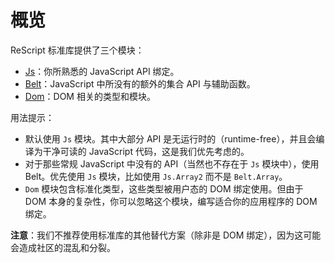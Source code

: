 <!--
# Overview
-->
# 概览

<!--
ReScript ships 3 modules in its standard library.

- [Js](api/js): bindings for all your familiar JavaScript APIs.
- [Belt](api/belt): extra collections and helpers not available in JavaScript.
- [Dom](api/dom): Dom related types and modules.
-->

ReScript 标准库提供了三个模块：

- [Js](api/js)：你所熟悉的 JavaScript API 绑定。
- [Belt](api/belt)：JavaScript 中所没有的额外的集合 API 与辅助函数。
- [Dom](api/dom)：DOM 相关的类型和模块。

<!--
Usage heuristics:
- Default to using the `Js` module. Most of the APIs in it are runtime-free and compile down to clean, readable JavaScript, which is our priority.
- For other APIs that aren't available in regular JavaScript (and thus don't exist in our `Js` bindings), use Belt. For example, prefer `Js.Array2` over `Belt.Array`.
- The `Dom` module contains our standardized types used by various userland DOM bindings. Due to the complexity of DOM, we don't mind that you ignore this module and build your application-specific DOM bindings.
-->

用法提示：

- 默认使用 `Js` 模块。其中大部分 API 是无运行时的（runtime-free），并且会编译为干净可读的 JavaScript 代码，这是我们优先考虑的。
- 对于那些常规 JavaScript 中没有的 API（当然也不存在于 `Js` 模块中），使用 Belt。优先使用 `Js` 模块，比如使用 `Js.Array2` 而不是 `Belt.Array`。
- `Dom` 模块包含标准化类型，这些类型被用户态的 DOM 绑定使用。但由于 DOM 本身的复杂性，你可以忽略这个模块，编写适合你的应用程序的 DOM 绑定。

<!--
**Note**: we do not recommend other userland standard library alternatives (unless it's DOM bindings). These cause confusion and split points for the community.
-->

**注意**：我们不推荐使用标准库的其他替代方案（除非是 DOM 绑定），因为这可能会造成社区的混乱和分裂。
